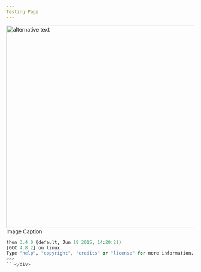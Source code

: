 ```yaml
---
Testing Page
---
```

<div className="content-chunk" data-subsection-id = "Chunk One"><Image
  style="aspect-ratio:1554/542;"
  src="https://nbjrajrmujlgxmcvqsge.supabase.co/storage/v1/object/public/strapi/files/Screenshot 2023-11-11 at 4.53.51 PM.png-80812a6bcf3b1bfe4aa932aa5967f7af.png"
  alt="alternative text"
  width="1554"
  height="542">
Image Caption
</Image>

```python
thon 3.4.0 (default, Jun 19 2015, 14:20:21)
[GCC 4.8.2] on linux
Type "help", "copyright", "credits" or "license" for more information.
>>>
```</div>